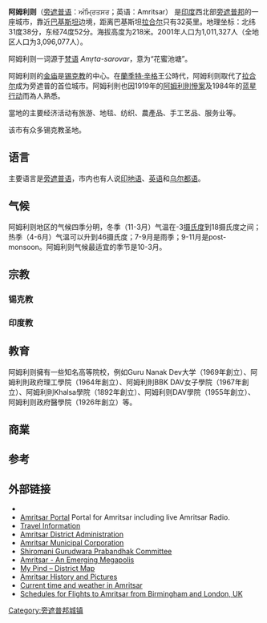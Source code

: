 {{Infobox Settlement
| name            = 阿姆利则
| native_name     = ਅੰਮ੍ਰਿਤਸਰ
| other_name      = 
| settlement_type = 都市
| image_skyline = Goldentemple (82).JPG
| image_caption = 金庙的池塘
| pushpin_map             = India Punjab#India
| pushpin_label_position  = right
| pushpin_map_alt         = 
| pushpin_map_caption     = 阿姆利則在旁遮普邦（上）及印度（下）的位置
| latd                    = 31.64
| latm                    = 
| lats                    = 
| latNS                   = N
| longd                   = 74.86
| longm                   = 
| longs                   = 
| longEW                  = E
| coordinates_display     = inline,title
| subdivision_type        = 國家
| subdivision_name        = 印度
| subdivision_type1       = 邦
| subdivision_name1       = [[旁遮普邦|旁遮普邦]]
| subdivision_type2       = 縣
| subdivision_name2       = [[阿姆利則縣|阿姆利則縣]]
| established_title       = 建立
| established_date        = 
| founder                 = Guru Ram Das ji
| named_for               = 
| government_type         = 
| governing_body          = 
|leader_title = 市長
|leader_name = Sh. Bakshi Ram Arora（2012年上任）<ref>{{Cite web |url=http://www.hindustantimes.com/punjab/bakshi-ram-is-new-mayor/story-AB8Z6m5DCifJog0P2ssxCL.html |title=Bakshi Ram is new mayor |date=2012-09-19}}</ref>
| area_footnotes          = 
| area_rank               =
| area_total_km2          = 
| elevation_footnotes     = 
| elevation_m             = 218
| population_total        = 1132761
| population_as_of        = 2011年
| population_rank         = 
| population_density_km2  = auto
| population_metro        = 1183705
| population_metro_footnotes =<ref name=2011UA>{{cite web | url=http://www.censusindia.gov.in/2011-prov-results/paper2/data_files/India2/Table_3_PR_UA_Citiees_1Lakh_and_Above.pdf | format=PDF | title=Provisional Population Totals, Census of India 2011; Urban Agglomerations/Cities having population 1 lakh and above | publisher=Office of the Registrar General & Census Commissioner, India | accessdate=2012-03-26 | archive-date=2013-04-02 | archive-url=https://web.archive.org/web/20130402233834/http://www.censusindia.gov.in/2011-prov-results/paper2/data_files/India2/Table_3_PR_UA_Citiees_1Lakh_and_Above.pdf | dead-url=no }}</ref>
| population_demonym      = 
| population_footnotes    =<ref name=2011Cities>{{cite web | url=http://www.censusindia.gov.in/2011-prov-results/paper2/data_files/India2/Table_2_PR_Cities_1Lakh_and_Above.pdf | format=PDF | title=Provisional Population Totals, Census of India 2011; Cities having population 1 lakh and above | publisher=Office of the Registrar General & Census Commissioner, India | accessdate=2012-03-26 | archive-date=2012-05-07 | archive-url=https://web.archive.org/web/20120507135928/http://www.censusindia.gov.in/2011-prov-results/paper2/data_files/India2/Table_2_PR_Cities_1Lakh_and_Above.pdf | dead-url=no }}</ref>
| postal_code_type        = [[郵遞區號|郵遞區號]]
| postal_code             = 143-001
| area_code_type          = [[電話區號|電話區號]]
| area_code               = 91 183 XXX XXXX
| registration_plate      = '''PB-02'''
| website                 = {{URL|www.amritsarcorp.com}}
| footnotes               = 
}}
'''阿姆利则'''（[[旁遮普语|旁遮普语]]：ਅੰਮ੍ਰਿਤਸਰ；英语：Amritsar）<!-- meaning "Pool of the Nectar of Immortality", -->是[[印度|印度]]西北部[[旁遮普邦|旁遮普邦]]的一座城市，靠近[[巴基斯坦|巴基斯坦]]边境，距离巴基斯坦[[拉合尔|拉合尔]]只有32英里。地理坐标：北纬31度38分，东经74度52分。海拔高度为218米。2001年人口为1,011,327人（全地区人口为3,096,077人）。

阿姆利则一词源于[[梵语|梵语]] ''Amŗta-sarovar''，意为“花蜜池塘”。 

阿姆利则的[[哈曼迪爾寺|金庙]]是[[锡克教|锡克教]]的中心。在[[蘭季特·辛格|蘭季特·辛格]]王公時代，阿姆利则取代了[[拉合尔|拉合尔]]成为旁遮普的首位城市。阿姆利則也因1919年的[[阿姆利則慘案|阿姆利則慘案]]及1984年的[[蓝星行动|蓝星行动]]而為人熟悉。

當地的主要经济活动有旅游、地毯、纺织、農產品、手工艺品、服务业等。

该市有众多锡克教圣地。

== 语言 ==
主要语言是[[旁遮普语|旁遮普语]]，市内也有人说[[印地语|印地语]]、[[英语|英语]]和[[乌尔都语|乌尔都语]]。

== 气候 ==
阿姆利则地区的气候四季分明，冬季（11-3月）气温在-3[[摄氏度|摄氏度]]到18摄氏度之间；热季（4-6月）气温可以升到46摄氏度；7-9月是雨季；9-11月是post-monsoon。阿姆利则气候最适宜的季节是10-3月。

== 宗教 ==
=== 锡克教 ===

=== 印度教 ===

== 教育 ==
阿姆利则擁有一些知名高等院校，例如Guru Nanak Dev大学（1969年創立）、阿姆利則政府理工學院（1964年創立）、阿姆利則BBK DAV女子學院（1967年創立）、阿姆利則Khalsa學院（1892年創立）、阿姆利则DAV學院（1955年創立）、阿姆利则政府醫學院（1926年創立）等。

== 商業 ==

== 参考 ==
<div class="references-small">
<references/>
</div>

== 外部链接 ==
{{commons|Amritsar}}
* {{wikitravel}}
* [http://www.amritsar.com/ Amritsar Portal] {{Wayback|url=http://www.amritsar.com/ |date=20081216040930 }} Portal for Amritsar including live Amritsar Radio.
* [http://travelamritsar.com/ Travel Information]
* [http://amritsar.nic.in/ Amritsar District Administration] {{Wayback|url=http://amritsar.nic.in/ |date=20110810221108 }}
* [http://www.amritsarcorp.com/ Amritsar Municipal Corporation]
* [http://www.sgpc.net/ Shiromani Gurudwara Prabandhak Committee]
* [https://web.archive.org/web/20070929122854/http://www.alphagcorp.com/alphaOneamritsar_am.aspx Amritsar - An Emerging Megapolis]
* [http://www.mypind.com/dtamrit.htm My Pind – District Map]
* [http://www.baudelet.net/voyage/inde/amritsar.htm Amritsar History and Pictures]
* [http://www.wunderground.com/global/stations/42071.html Current time and weather in Amritsar]
* [http://www.amritsartravel.com/ Schedules for Flights to Amritsar from Birmingham and London, UK]

{{Authority control}}
[[Category:旁遮普邦城镇|Category:旁遮普邦城镇]]